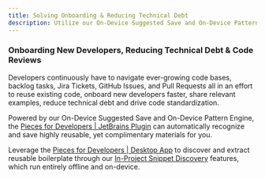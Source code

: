 ```yaml
---
title: Solving Onboarding & Reducing Technical Debt
description: Utilize our On-Device Suggested Save and On-Device Pattern Engine to find and write code faster.
---
```


### Onboarding New Developers, Reducing Technical Debt & Code Reviews
Developers continuously have to navigate ever-growing code bases, backlog tasks, Jira Tickets, GitHub Issues, and Pull Requests all in an effort to reuse existing code, onboard new developers faster, share relevant examples, reduce technical debt and drive code standardization.

Powered by our On-Device Suggested Save and On-Device Pattern Engine, the <a target="_blank" href="{{ links.extensions.jetbrains }}">Pieces for Developers | JetBrains Plugin</a> can automatically recognize and save highly reusable, yet complimentary materials for you.

Leverage the <a target="_blank" href="{{ links.website.pfd_desktop_install }}">Pieces for Developers | Desktop App</a> to discover and extract reusable boilerplate through our <a target="_blank" href="{{ links.internal.product_highlights.in_project_snippet_discovery }}">In-Project Snippet Discovery</a> features, which run entirely offline and on-device.
